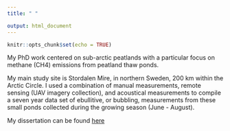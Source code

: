```yaml
---
title: " "

output: html_document
---
```


```r
knitr::opts_chunk$set(echo = TRUE)
```

My PhD work centered on sub-arctic peatlands with a particular focus on methane (CH4) emissions from peatland thaw ponds.

My main study site is Stordalen Mire, in northern Sweden, 200 km within the Arctic Circle. I used a combination of manual measurements, remote sensing (UAV imagery collection), and acoustical measurements to compile a seven year data set of ebullitive, or bubbling, measurements from these small ponds collected during the growing season (June - August).

My dissertation can be found [here](https://search-proquest-com.unh.idm.oclc.org/pqdtlocal1006039/docview/2423474482/19D86416B74641C2PQ/1?accountid=14612) 

